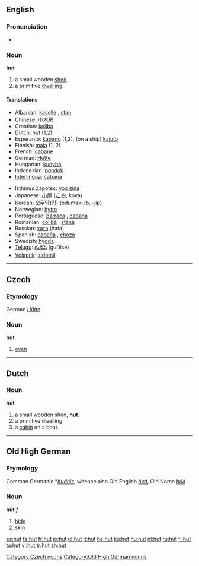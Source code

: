 {{see|Hut}}
==English==

===Pronunciation===
*{{audio|en-us-hut.ogg|Audio (US)}}

===Noun===
'''hut'''

# a small wooden [[shed]].
# a primitive [[dwelling]].

====Translations====
{{top}}
*Albanian: [[kasolle]] {{f}}, [[stan]] {{m}}
*Chinese: [[小木房]]
*Croatian: [[koliba]] {{f}}
*Dutch: hut {{f}} (1,2)
*Esperanto: [[kabano]] (1,2), (on a ship) [[kajuto]]
*Finnish: [[maja]] (1, 2)
*French: [[cabane]] {{f}}
*German: [[Hütte]] {{f}}
*Hungarian: [[kunyhó]]
*Indonesian: [[pondok]]
*[[Interlingua]]: [[cabana]]
{{mid}}
*Isthmus Zapotec: [[yoo ziña]]
*Japanese: [[小屋]] ([[こや]], koya)
*Korean: [[오두막]]([[집]]) (odumak-jib, -jip)
*Norwegian: [[hytte]]
*Portuguese: [[barraca]] {{f}}, [[cabana]] {{f}}
*Romanian: [[colibă]] {{f}}, [[stână]] {{f}}
*Russian: [[хата]] {{f}} (hata)
*Spanish: [[cabaña]] {{f}}, [[choza]] {{f}}
*Swedish: [[hydda]] {{c}}
*[[Telugu]]: [[గుడిసె]] (guDise)
*[[Volapük]]: [[ludomil]]
{{bottom}}

----

==Czech==

===Etymology===
German ''[[Hütte]]''

===Noun===
'''hut'''

# [[oven]]

[[Category:Czech nouns]]

----

==Dutch==

===Noun===
'''hut'''

# a small wooden shed, '''hut'''.
# a primitive dwelling.
# a [[cabin]] on a boat.

----

==Old High German==

===Etymology===
Common Germanic *''[[hudhiz]]'', whence also Old English ''[[hyd]]'', Old Norse ''[[húð]]''

===Noun===
'''hūt''' ''f''

# [[hide]]
# [[skin]]

[[Category:Old High German nouns]]

[[es:hut]]
[[fa:hut]]
[[fr:hut]]
[[io:hut]]
[[id:hut]]
[[it:hut]]
[[he:hut]]
[[ku:hut]]
[[hu:hut]]
[[nl:hut]]
[[ru:hut]]
[[fi:hut]]
[[ta:hut]]
[[vi:hut]]
[[tr:hut]]
[[zh:hut]]